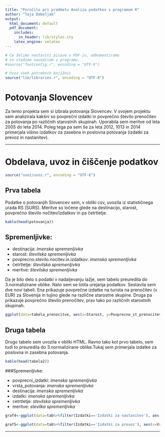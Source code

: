 ```yaml
---
title: "Poročilo pri predmetu Analiza podatkov s programom R"
author: "Taja Debeljak"
output:
  html_document: default
  pdf_document:
    includes:
      in_header: lib/styles.sty
    latex_engine: xelatex
---
```


```r
# Če želimo nastaviti pisave v PDF-ju, odkomentiramo
# in sledimo navodilom v programu.
#source("fontconfig.r", encoding = "UTF-8")

# Uvoz vseh potrebnih knjižnic
source("lib/libraries.r", encoding = "UTF-8")
```

# Potovanja Slovencev

Za temo projekta sem si izbrala potovanja Slovencev. V svojem projektu sem analizirala kakšni so povprečni izdatki in povprečno število prenočitev za potovanja po različnih starostnih skupinah. Uporabila sem meritve od leta 2005 do leta 2014. Poleg tega pa sem še za leta 2012, 1013 in 2014 primerjala višino izdatkov za zasebna in poslovna potovanja (izdatki za prevoz in nastanitev).

***

# Obdelava, uvoz in čiščenje podatkov

```r
source("uvoz/uvoz.r", encoding = "UTF-8")
```

## Prva tabela

Podatke o potovanjih Slovencev sem, v obliki csv, uvozila iz statističnega urada RS (SURS). Meritve so ločene glede na destinacijo, starost, povprečno število nočitev/izdatkov in pa četrtletje. 

```r
kable(head(potovanja))
```


## Spremenljivke:


* destinacija: _imenska spremenljivka_
* starost: _številska spremenljivka_
* povprecno.stevilo.nocitev.in.izdatkov: _imenska spremenljivka_
* četrtletje: _številska spremenljivka_
* meritve: _številska spremenljivka_


Da je bilo delo s podatki v nadaljevanju lažje, sem tabelo preuredila do 3.normalizirane oblike. 
Nato sem se lotila urejanja podatkov. Sestavila sem dve novi tabeli. Ena prikazuje povprečne izdatke na turista na prenočitev (v EUR) za Slovenija in tujino glede na različne starostne skupine. Druga pa prikazuje povprečno število prenočitev, prav tako po različnih starostnih skupinah. 



```r
ggplot(data=tabela_prenocitve, aes(x=Starost, y=Povprecno_st_prenocitev_tujina)) + geom_bar(stat="identity",fill="indianred",size=1)
```


## Druga tabela

Drugo tabelo sem uvozila v obliki HTML. Ravno tako kot prvo tabelo, sem tudi to preuredila do 3.normalizirane oblike.Tukaj sem primerjala izdatke za poslovna in zasebna potovanja.



```r
kable(head(tabela2))
```

###Spremenljivke:

* povprecni_izdatki: _imenska spremenljivka_
* vrsta_potovanja: _imenska spremenljivka_
* destinacija: _imenska spremenljivka_
* izdatki: _imenska spremenljivka_
* cetrtletje: _stevilska spremenljivka_
* meritve: _stevilka spremenljivka_

```r
graf4<-ggplot(data=tab%>%filter(Izdatki=='Izdatki za nastanitev'), aes(x=Vrsta_potovanja, y=`Meritve`, fill=Destinacija)) + geom_bar(stat = "identity", position = "dodge")
```

```r
graf5<-ggplot(data=tab%>%filter(Izdatki=='Izdatki za prevoz'), aes(x=Vrsta_potovanja, y=`Meritve`, fill=Destinacija)) + geom_bar(stat = "identity", position = "dodge")
```




***

